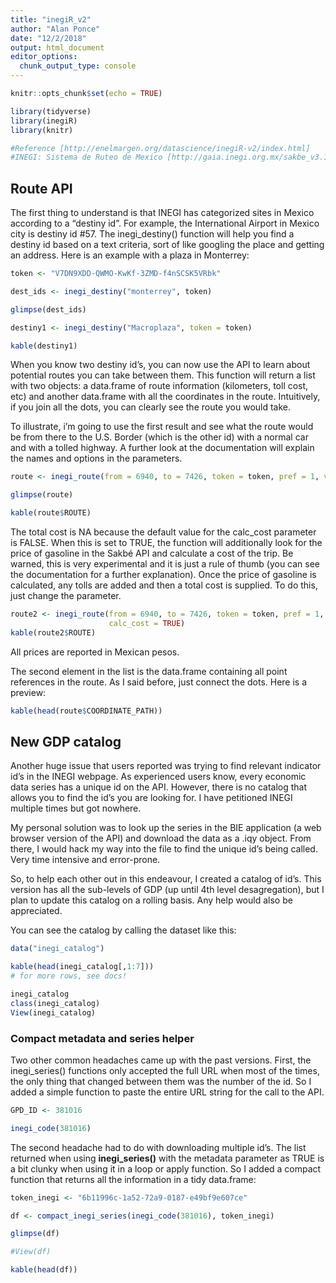 ```yaml
---
title: "inegiR_v2"
author: "Alan Ponce"
date: "12/2/2018"
output: html_document
editor_options: 
  chunk_output_type: console
---
```


```r
knitr::opts_chunk$set(echo = TRUE)
```


```r
library(tidyverse)
library(inegiR)
library(knitr)

#Reference [http://enelmargen.org/datascience/inegiR-v2/index.html]
#INEGI: Sistema de Ruteo de Mexico [http://gaia.inegi.org.mx/sakbe_v3.1/genera_token.jsp]

```


## Route API

The first thing to understand is that INEGI has categorized sites in Mexico according to a “destiny id”. For example, the International Airport in Mexico city is destiny id #57. The inegi_destiny() function will help you find a destiny id based on a text criteria, sort of like googling the place and getting an address. Here is an example with a plaza in Monterrey:

```r

token <- "V7DN9XDD-QWMO-KwKf-3ZMD-f4nSCSK5VRbk"

dest_ids <- inegi_destiny("monterrey", token)

glimpse(dest_ids)

destiny1 <- inegi_destiny("Macroplaza", token = token)

kable(destiny1)

```

When you know two destiny id’s, you can now use the API to learn about potential routes you can take between them. This function will return a list with two objects: a data.frame of route information (kilometers, toll cost, etc) and another data.frame with all the coordinates in the route. Intuitively, if you join all the dots, you can clearly see the route you would take.

To illustrate, i’m going to use the first result and see what the route would be from there to the U.S. Border (which is the other id) with a normal car and with a tolled highway. A further look at the documentation will explain the names and options in the parameters.

```r
route <- inegi_route(from = 6940, to = 7426, token = token, pref = 1, vehicle = 1)

glimpse(route)

kable(route$ROUTE)

```

The total cost is NA because the default value for the calc_cost parameter is FALSE. When this is set to TRUE, the function will additionally look for the price of gasoline in the Sakbé API and calculate a cost of the trip. Be warned, this is very experimental and it is just a rule of thumb (you can see the documentation for a further explanation). Once the price of gasoline is calculated, any tolls are added and then a total cost is supplied. To do this, just change the parameter.

```r
route2 <- inegi_route(from = 6940, to = 7426, token = token, pref = 1, vehicle = 1, 
                      calc_cost = TRUE)
kable(route2$ROUTE)

```

All prices are reported in Mexican pesos.

The second element in the list is the data.frame containing all point references in the route. As I said before, just connect the dots. Here is a preview:

```r
kable(head(route$COORDINATE_PATH))
```

## New GDP catalog

Another huge issue that users reported was trying to find relevant indicator id’s in the INEGI webpage. As experienced users know, every economic data series has a unique id on the API. However, there is no catalog that allows you to find the id’s you are looking for. I have petitioned INEGI multiple times but got nowhere.

My personal solution was to look up the series in the BIE application (a web browser version of the API) and download the data as a .iqy object. From there, I would hack my way into the file to find the unique id’s being called. Very time intensive and error-prone.

So, to help each other out in this endeavour, I created a catalog of id’s. This version has all the sub-levels of GDP (up until 4th level desagregation), but I plan to update this catalog on a rolling basis. Any help would also be appreciated.

You can see the catalog by calling the dataset like this:

```r

data("inegi_catalog")

kable(head(inegi_catalog[,1:7]))
# for more rows, see docs!

inegi_catalog
class(inegi_catalog)
View(inegi_catalog)
```

### Compact metadata and series helper

Two other common headaches came up with the past versions. First, the inegi_series() functions only accepted the full URL when most of the times, the only thing that changed between them was the number of the id. So I added a simple function to paste the entire URL string for the call to the API.

```r

GPD_ID <- 381016

inegi_code(381016)

```

The second headache had to do with downloading multiple id’s. The list returned when using **inegi_series()** with the metadata parameter as TRUE is a bit clunky when using it in a loop or apply function. So I added a compact function that returns all the information in a tidy data.frame:

```r

token_inegi <- "6b11996c-1a52-72a9-0187-e49bf9e607ce"

df <- compact_inegi_series(inegi_code(381016), token_inegi)

glimpse(df)

#View(df)

kable(head(df))

```


